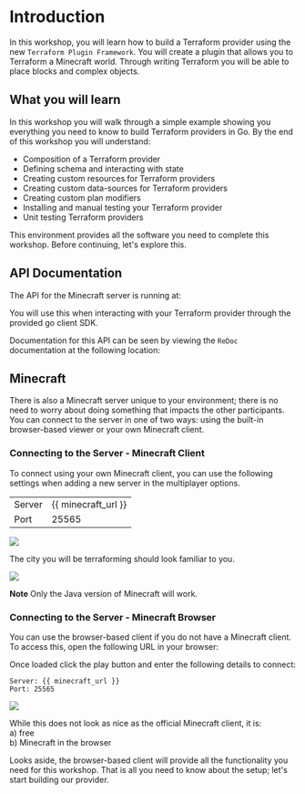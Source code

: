 # Introduction

In this workshop, you will learn how to build a Terraform provider using the 
new `Terraform Plugin Framework`. You will create a plugin that allows you 
to Terraform a Minecraft world. Through writing Terraform you will be able 
to place blocks and complex objects.

## What you will learn
In this workshop you will walk through a simple example showing you everything
you need to know to build Terraform providers in Go. By the end of this workshop
you will understand:

* Composition of a Terraform provider
* Defining schema and interacting with state 
* Creating custom resources for Terraform providers
* Creating custom data-sources for Terraform providers
* Creating custom plan modifiers
* Installing and manual testing your Terraform provider
* Unit testing Terraform providers

This environment provides all the software you need to complete 
this workshop. Before continuing, let's explore this.

## API Documentation

The API for the Minecraft server is running at:

<Link href="{{ api_url }}" target="_blank"/>

You will use this when interacting with your Terraform provider through the
provided go client SDK.

Documentation for this API can be seen by viewing the `ReDoc` documentation at
the following location:

<Link href="{{ api_url }}/redoc" target="redoc" name="redoc"/>

## Minecraft

There is also a Minecraft server unique to your environment; there 
is no need to worry about doing something that impacts the other participants.
You can connect to the server in one of two ways: using the built-in 
browser-based viewer or your own Minecraft client.

### Connecting to the Server - Minecraft Client
To connect using your own Minecraft client, you can use the following settings
when adding a new server in the multiplayer options. 

|         |                     |
|---------|---------------------|
| Server  | {{ minecraft_url }} |
| Port    | 25565               |

![](/assets/getting_started/minecraft_client_1.jpg)

The city you will be terraforming should look familiar to you.

![](/assets/getting_started/minecraft_client_2.jpg)

**Note**
Only the Java version of Minecraft will work.

### Connecting to the Server - Minecraft Browser

You can use the browser-based client if you do not have a Minecraft client. 
To access this, open the following URL in your browser:

<Link href="{{prismarine_url }}" target="_blank"/>

Once loaded click the play button and enter the following details to connect:

```
Server: {{ minecraft_url }}
Port: 25565
```

![](/assets/getting_started/minecraft_web_2.jpg)

While this does not look as nice as the official Minecraft client, 
it is:  
a) free  
b) Minecraft in the browser

Looks aside, the browser-based client will provide all the functionality 
you need for this workshop. That is all you need to know about the setup; 
let's start building our provider.